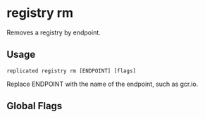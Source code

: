 
# registry rm

Removes a registry by endpoint.

## Usage

```
replicated registry rm [ENDPOINT] [flags]
```

Replace ENDPOINT with the name of the endpoint, such as gcr.io.

## Global Flags

<GlobalFlags/>
